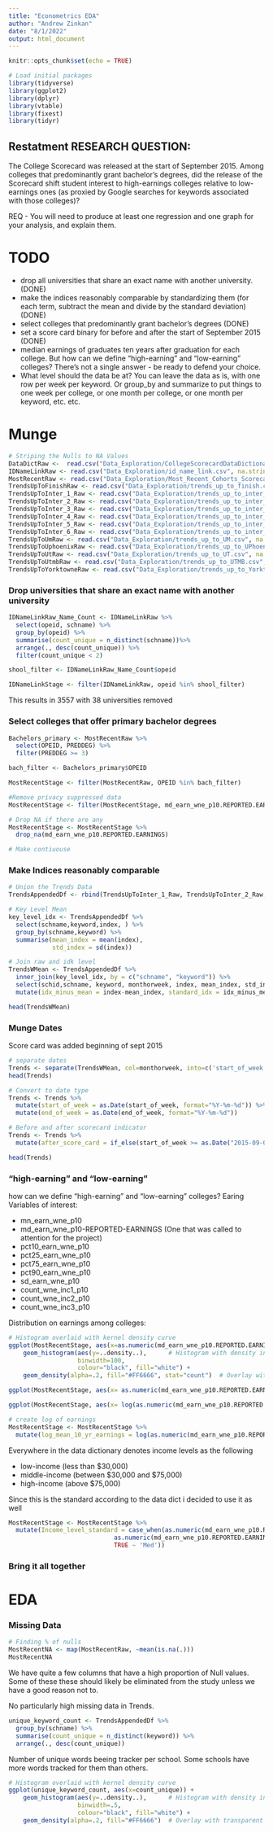 ```yaml
---
title: "Econometrics EDA"
author: "Andrew Zinkan"
date: "8/1/2022"
output: html_document
---
```


```r
knitr::opts_chunk$set(echo = TRUE)
```

```r
# Load initial packages
library(tidyverse)
library(ggplot2)
library(dplyr)
library(vtable)
library(fixest)
library(tidyr)
```

##  Restatment RESEARCH QUESTION:

The College Scorecard was released at the start of September 2015. Among colleges that predominantly grant bachelor’s degrees, did the release of the Scorecard shift student interest to high-earnings colleges relative to low-earnings ones (as proxied by Google searches for keywords associated with those colleges)?

REQ
- You will need to produce at least one regression and one graph for your analysis, and explain them.

# TODO

 - drop all universities that share an exact name with another university. (DONE)
 - make the indices reasonably comparable by standardizing them (for each term, subtract the mean and divide by the standard deviation) (DONE)
 - select colleges that predominantly grant bachelor’s degrees (DONE)
 - set a score card binary for before and after the start of September 2015 (DONE)
 - median earnings of graduates ten years after graduation for each college. But how can we define “high-earning” and “low-earning” colleges? There’s not a single answer - be ready to defend your choice.
 - What level should the data be at? You can leave the data as is, with one row per week per keyword. Or group_by and summarize to put things to one week per college, or one month per college, or one month per keyword, etc. etc.

# Munge
```r
# Striping the Nulls to NA Values
DataDictRaw <-  read.csv("Data_Exploration/CollegeScorecardDataDictionary.csv", na.strings = c("","NA","NULL",NULL))
IDNameLinkRaw <- read.csv("Data_Exploration/id_name_link.csv", na.strings = c("","NA","NULL",NULL))
MostRecentRaw <- read.csv("Data_Exploration/Most_Recent_Cohorts_Scorecard_Elements.csv", na.strings = c("","NA","NULL",NULL))
TrendsUpToFinishRaw <- read.csv("Data_Exploration/trends_up_to_finish.csv", na.strings = c("","NA","NULL",NULL))
TrendsUpToInter_1_Raw <- read.csv("Data_Exploration/trends_up_to_inter_1.csv", na.strings = c("","NA","NULL",NULL))
TrendsUpToInter_2_Raw <- read.csv("Data_Exploration/trends_up_to_inter_2.csv", na.strings = c("","NA","NULL",NULL))
TrendsUpToInter_3_Raw <- read.csv("Data_Exploration/trends_up_to_inter_3.csv", na.strings = c("","NA","NULL",NULL))
TrendsUpToInter_4_Raw <- read.csv("Data_Exploration/trends_up_to_inter_4.csv", na.strings = c("","NA","NULL",NULL))
TrendsUpToInter_5_Raw <- read.csv("Data_Exploration/trends_up_to_inter_5.csv", na.strings = c("","NA","NULL",NULL))
TrendsUpToInter_6_Raw <- read.csv("Data_Exploration/trends_up_to_inter_6.csv", na.strings = c("","NA","NULL",NULL))
TrendsUpToUmRaw <- read.csv("Data_Exploration/trends_up_to_UM.csv", na.strings = c("","NA","NULL",NULL))
TrendsUpToUphoenixRaw <- read.csv("Data_Exploration/trends_up_to_UPhoenix.csv", na.strings = c("","NA","NULL",NULL))
TrendsUpToUtRaw <- read.csv("Data_Exploration/trends_up_to_UT.csv", na.strings = c("","NA","NULL",NULL))
TrendsUpToUtmbRaw <- read.csv("Data_Exploration/trends_up_to_UTMB.csv", na.strings = c("","NA","NULL",NULL))
TrendsUpToYorktowneRaw <- read.csv("Data_Exploration/trends_up_to_Yorktowne.csv", na.strings = c("","NA","NULL",NULL))
```

### Drop universities that share an exact name with another university

```r
IDNameLinkRaw_Name_Count <- IDNameLinkRaw %>% 
  select(opeid, schname) %>% 
  group_by(opeid) %>% 
  summarise(count_unique = n_distinct(schname))%>% 
  arrange(., desc(count_unique)) %>% 
  filter(count_unique < 2)

shool_filter <- IDNameLinkRaw_Name_Count$opeid

IDNameLinkStage <- filter(IDNameLinkRaw, opeid %in% shool_filter)
```
This results in 3557 with 38 universities removed

### Select colleges that offer primary bachelor degrees
```r
Bachelors_primary <- MostRecentRaw %>% 
  select(OPEID, PREDDEG) %>% 
  filter(PREDDEG >= 3)

bach_filter <- Bachelors_primary$OPEID

MostRecentStage <- filter(MostRecentRaw, OPEID %in% bach_filter)

#Remove privacy suppressed data
MostRecentStage <- filter(MostRecentStage, md_earn_wne_p10.REPORTED.EARNINGS != c("PrivacySuppressed"))

# Drop NA if there are any
MostRecentStage <- MostRecentStage %>% 
  drop_na(md_earn_wne_p10.REPORTED.EARNINGS)

# Make contiuouse


```

### Make Indices reasonably comparable
```r
# Union the Trends Data
TrendsAppendedDf <- rbind(TrendsUpToInter_1_Raw, TrendsUpToInter_2_Raw, TrendsUpToInter_3_Raw, TrendsUpToInter_4_Raw, TrendsUpToInter_5_Raw, TrendsUpToInter_6_Raw, TrendsUpToUmRaw, TrendsUpToUphoenixRaw, TrendsUpToUtmbRaw, TrendsUpToUtmbRaw, TrendsUpToYorktowneRaw, TrendsUpToFinishRaw )
```

```r
# Key Level Mean
key_level_idx <- TrendsAppendedDf %>% 
  select(schname,keyword,index, ) %>% 
  group_by(schname,keyword) %>% 
  summarise(mean_index = mean(index), 
            std_index = sd(index))

# Join raw and idk level
TrendsWMean <- TrendsAppendedDf %>% 
  inner_join(key_level_idx, by = c("schname", "keyword")) %>% 
  select(schid,schname, keyword, monthorweek, index, mean_index, std_index) %>%
  mutate(idx_minus_mean = index-mean_index, standard_idx = idx_minus_mean/std_index)

head(TrendsWMean)
```
### Munge Dates
Score card was added beginning of sept 2015
```r
# separate dates
Trends <- separate(TrendsWMean, col=monthorweek, into=c('start_of_week', 'end_of_week'), sep=' - ')
head(Trends)

# Convert to date type
Trends <- Trends %>% 
  mutate(start_of_week = as.Date(start_of_week, format="%Y-%m-%d")) %>% 
  mutate(end_of_week = as.Date(end_of_week, format="%Y-%m-%d"))

# Before and after scorecard indicator
Trends <- Trends %>% 
  mutate(after_score_card = if_else(start_of_week >= as.Date("2015-09-01", format="%Y-%m-%d"), TRUE, FALSE))

head(Trends)
```


### “high-earning” and “low-earning”
how can we define “high-earning” and “low-earning” colleges?
Earing Variables of interest:

- mn_earn_wne_p10
- md_earn_wne_p10-REPORTED-EARNINGS (One that was called to attention for the project)
- pct10_earn_wne_p10
- pct25_earn_wne_p10
- pct75_earn_wne_p10
- pct90_earn_wne_p10
- sd_earn_wne_p10
- count_wne_inc1_p10
- count_wne_inc2_p10
- count_wne_inc3_p10

Distribution on earnings among colleges:
```r
# Histogram overlaid with kernel density curve
ggplot(MostRecentStage, aes(x=as.numeric(md_earn_wne_p10.REPORTED.EARNINGS))) + 
    geom_histogram(aes(y=..density..),      # Histogram with density instead of count on y-axis
                   binwidth=100,
                   colour="black", fill="white") +
    geom_density(alpha=.2, fill="#FF6666", stat="count")  # Overlay with transparent density plot
```
```r
ggplot(MostRecentStage, aes(x= as.numeric(md_earn_wne_p10.REPORTED.EARNINGS))) + geom_density()
```
```r
ggplot(MostRecentStage, aes(x= log(as.numeric(md_earn_wne_p10.REPORTED.EARNINGS)))) + geom_density()
```
```r
# create log of earnings
MostRecentStage <- MostRecentStage %>% 
  mutate(log_mean_10_yr_earnings = log(as.numeric(md_earn_wne_p10.REPORTED.EARNINGS)))
```
Everywhere in the data dictionary denotes income levels as the following

- low-income (less than $30,000)
- middle-income (between $30,000 and $75,000)
- high-income (above $75,000)

Since this is the standard according to the data dict i decided to use it as well
```r


MostRecentStage <- MostRecentStage %>% 
  mutate(Income_level_standard = case_when(as.numeric(md_earn_wne_p10.REPORTED.EARNINGS) < 30000 ~ 'Low',
                             as.numeric(md_earn_wne_p10.REPORTED.EARNINGS) > 75000 ~ 'High',
                             TRUE ~ 'Med'))
```

### Bring it all together








# EDA

### Missing Data
```r
# Finding % of nulls
MostRecentNA <- map(MostRecentRaw, ~mean(is.na(.)))
MostRecentNA

```

We have quite a few columns that have a high proportion of Null values. 
Some of these these should likely be eliminated from the study unless we have a good reason not to. 



No particularly high missing data in Trends.

```r
unique_keyword_count <- TrendsAppendedDf %>% 
  group_by(schname) %>%
  summarise(count_unique = n_distinct(keyword)) %>% 
  arrange(., desc(count_unique))
```


Number of unique words beeing tracker per school. Some schools have more words tracked for them than others. 
```r
# Histogram overlaid with kernel density curve
ggplot(unique_keyword_count, aes(x=count_unique)) + 
    geom_histogram(aes(y=..density..),      # Histogram with density instead of count on y-axis
                   binwidth=.5,
                   colour="black", fill="white") +
    geom_density(alpha=.2, fill="#FF6666")  # Overlay with transparent density plot
```

